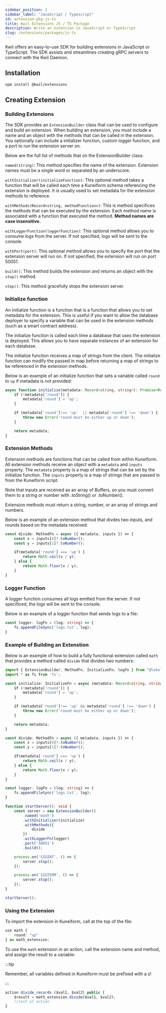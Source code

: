 ```yaml
---
sidebar_position: 2
sidebar_label: "JavaScript / Typescript"
id: extension-pkg-js-ts
title: Kwil Extensions JS / TS Package
description: Write an extension in JavaScript or TypeScript
slug: /extensions/packages/js-ts
---
```


Kwil offers an easy-to-use SDK for building extensions in JavaScript or TypeScript. The SDK assists and streamlines creating gRPC servers to connect with the Kwil Daemon.

## Installation

```bash
npm install @kwil/extensions
```

## Creating Extension

### Building Extensions

The SDK provides an `ExtensionBuilder` class that can be used to configure and build an extension. When building an extension, you must include a name and an object with the methods that can be called in the extension. You optionally can include a initializer function, custom logger function, and a port to run the extension server on.

Below are the full list of methods that on the ExtensionBuilder class:

`named(string)`: This method specifies the name of the extension. Extension names must be a single word or separated by an underscore.

`withInitializer(initializeFunction)`: This optional method takes a function that will be called each time a Kuneiform schema referencing the extension is deployed. It is usually used to set metadata for the extension methods to reference.

`withMethods(Record<string, methodFunction>)`: This is method specifices the methods that can be executed by the extension. Each method name is associated with a function that executed the method. **Method names are case insensitive.**

`withLoggerFunction(loggerFunction)`: This optional method allows you to consume logs from the server. If not specified, logs will be sent to the console.

`withPort(port)`: This optional method allows you to specify the port that the extension server will run on. If not specified, the extension will run on port 50051.

`build()`: This method builds the extension and returns an object with the `stop()` method.

`stop()`: This method gracefully stops the extension server.

### Initialize function

An initialize function is a function that is a function that allows you to set metadata for the extension. This is useful if you want to allow the database deployer to specify a variable that can be used in the extension methods (such as a smart contract address).

The initialize function is called each time a database that uses the extension is deployed. This allows you to have separate instances of an extension for each database.

The initialize function receives a map of strings from the client. The initialize function can modify the passed in map before returning a map of strings to be referenced in the extension methods.

Below is an example of an initialize function that sets a variable called `round` to `up` if metadata is not provided:

```typescript
async function initialize(metadata: Record<string, string>): Promise<Record<string, string>> {
    if (!metadata['round']) {
        metadata['round'] = 'up';
    }

    if (metadata['round']!== 'up'  || metadata['round'] !== 'down') {
        throw new Error('round must be either up or down');
    }

    return metadata;
}
```

### Extension Methods

Extension methods are functions that can be called from within Kuneiform. All extension methods receive an object with a `metadata` and `inputs` property. The `metadata` property is a map of strings that can be set by the initialize function. The `inputs` property is a map of strings that are passed in from the Kuneiform script.

Note that inputs are received as an array of Buffers, so you must convert them to a string or number with .toString() or .toNumber().

Extension methods must return a string, number, or an array of strings and numbers.

Below is an example of an extension method that divdes two inputs, and rounds based on the metadata received:

```typescript
const divide: MethodFn = async ({ metadata, inputs }) => {
    const x = inputs[0]?.toNumber();
    const y = inputs[1]?.toNumber();

    if(metadata['round'] === 'up') {
        return Math.ceil(x / y);
    } else {
        return Math.floor(x / y);
    }
}
```

### Logger Function

A logger function consumes all logs emitted from the server. If not specificed, the logs will be sent to the console.

Below is an example of a logger function that sends logs to a file:

```typescript
const logger: logFn = (log: string) => {
    fs.appendFileSync('logs.txt', log);
}
```

### Example of Building an Extenstion

Below is an example of how to build a fully functional extension called `math` that provides a method called `divide` that divides two numbers:

```typescript
import { ExtensionBuilder, MethodFn, InitializeFn, logFn } from "@lukelamey/extensions-typescript";
import * as fs from 'fs';

const initialize: InitializeFn = async (metadata: Record<string, string>): Promise<Record<string, string>> => {
    if (!metadata['round']) {
        metadata['round'] = 'up';
    }

    if (metadata['round']!== 'up' && metadata['round'] !== 'down') {
        throw new Error('round must be either up or down');
    }

    return metadata;
}

const divide: MethodFn = async ({ metadata, inputs }) => {
    const x = inputs[0]?.toNumber();
    const y = inputs[1]?.toNumber();

    if(metadata['round'] === 'up') {
        return Math.ceil(x / y);
    } else {
        return Math.floor(x / y);
    }
}

const logger: logFn = (log: string) => {
    fs.appendFileSync('logs.txt', log);
}

function startServer(): void {
    const server = new ExtensionBuilder()
        .named('math')
        .withInitializer(initialize)
        .withMethods({
            divide
        })
        .withLoggerFn(logger)
        .port('50051')
        .build();

    process.on('SIGINT', () => {
        server.stop();
    });

    process.on('SIGTERM', () => {
        server.stop();
    });
}

startServer();
```

### Using the Extension

To import the extension in Kuneiform, call at the top of the file:

```typescript
use math {
    round: "up"
} as math_extension;
```

To use the `math` extension in an action, call the extension name and method, and assign the result to a variable:

:::tip

Remember, all variables defined in Kuneiform must be prefixed with a `$`!

:::

```typescript
action divide_records ($val1, $val2) public {
    $result = math_extension.divide($val1, $val2);
    //rest of action
}
```